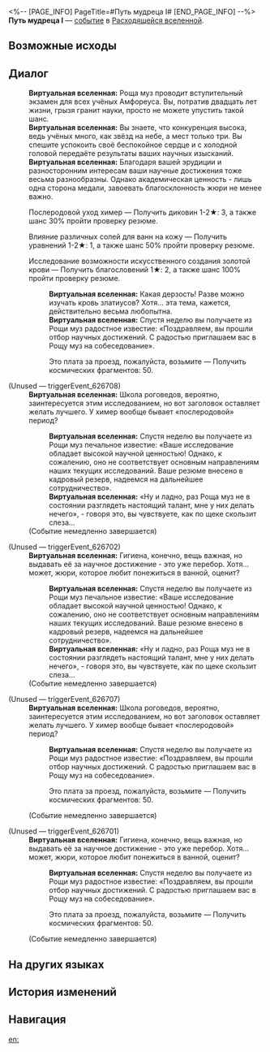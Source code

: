 <%-- [PAGE_INFO]
PageTitle=#Путь мудреца I#
[END_PAGE_INFO] --%>
{{Дополнить}}
{{ВВ Событие Инфобокс
|id                 = 26701
|Название           = 
|Изображение        = <!--TBA: SpriteOutput/Rogue/RandomEvent/PicRogueEvent_36.png-->
|Испытание_в_вв     = 
|Испытание_в_рое    = 
|Испытание_в_зиш    = 
|Испытание_в_рв     = Неизвестно
|Испытание_в_облнеп = 
|Требования         = 
|Пред               = 
|След               = 
|Упоминания         = 
|Порядок            = 
|Порядок_рв         = 154
}}
'''Путь мудреца I''' — [[Расходящаяся вселенная/События|событие]] в [[Расходящаяся вселенная|Расходящейся вселенной]].

==Возможные исходы==
{{Возможные исходы
|Выбор_1 = Послеродовой уход химер
|Результат_1 = Получить диковин 1-2★: 3, а также шанс 30% пройти проверку резюме.

|Выбор_2 = Влияние различных солей для ванн на кожу
|Результат_2 = Получить уравнений 1-2★: 1, а также шанс 50% пройти проверку резюме.

|Выбор_3 = Исследование возможности искусственного создания золотой крови

|Выбор_3_1 = Это плата за проезд, пожалуйста, возьмите
|Результат_3_1 = Получить космических фрагментов: 50.
}}

==Диалог==
{{Диалог Начало}}
:'''Виртуальная вселенная:''' Роща муз проводит вступительный экзамен для всех учёных Амфореуса. Вы, потратив двадцать лет жизни, грызя гранит науки, просто не можете упустить такой шанс.
:'''Виртуальная вселенная:''' Вы знаете, что конкуренция высока, ведь учёных много, как звёзд на небе, а мест только три. Вы спешите успокоить своё беспокойное сердце и с холодной головой передаёте результаты ваших научных изысканий.
:'''Виртуальная вселенная:''' Благодаря вашей эрудиции и разносторонним интересам ваши научные достижения тоже весьма разнообразны. Однако академическая ценность - лишь одна сторона медали, завоевать благосклонность жюри не менее важно.
:{{Диалог|Звезда}} Послеродовой уход химер &mdash; Получить диковин 1-2★: 3, а также шанс 30% пройти проверку резюме.
:{{Диалог|Звезда}} Влияние различных солей для ванн на кожу &mdash; Получить уравнений 1-2★: 1, а также шанс 50% пройти проверку резюме.
:{{Диалог|Звезда}} Исследование возможности искусственного создания золотой крови &mdash; Получить благословений 1★: 2, а также шанс 100% пройти проверку резюме.
::'''Виртуальная вселенная:''' Какая дерзость! Разве можно изучать кровь златиусов? Хотя... эта тема, кажется, действительно весьма любопытна.
::'''Виртуальная вселенная:''' Спустя неделю вы получаете из Рощи муз радостное известие: «Поздравляем, вы прошли отбор научных достижений. С радостью приглашаем вас в Рощу муз на собеседование».
::{{Диалог|Звезда}} Это плата за проезд, пожалуйста, возьмите &mdash; Получить космических фрагментов: 50.

;(Unused &mdash; triggerEvent_626708)
:'''Виртуальная вселенная:''' Школа роговедов, вероятно, заинтересуется этим исследованием, но вот заголовок оставляет желать лучшего. У химер вообще бывает «послеродовой» период?
::'''Виртуальная вселенная:''' Спустя неделю вы получаете из Рощи муз печальное известие: «Ваше исследование обладает высокой научной ценностью! Однако, к сожалению, оно не соответствует основным направлениям наших текущих исследований. Ваше резюме внесено в кадровый резерв, надеемся на дальнейшее сотрудничество».
::'''Виртуальная вселенная:''' «Ну и ладно, раз Роща муз не в состоянии разглядеть настоящий талант, мне у них делать нечего», - говоря это, вы чувствуете, как по щеке скользит слеза...
:;(Событие немедленно завершается)

;(Unused &mdash; triggerEvent_626702)
:'''Виртуальная вселенная:''' Гигиена, конечно, вещь важная, но выдавать её за научное достижение - это уже перебор. Хотя... может, жюри, которое любит понежиться в ванной, оценит?
::'''Виртуальная вселенная:''' Спустя неделю вы получаете из Рощи муз печальное известие: «Ваше исследование обладает высокой научной ценностью! Однако, к сожалению, оно не соответствует основным направлениям наших текущих исследований. Ваше резюме внесено в кадровый резерв, надеемся на дальнейшее сотрудничество».
::'''Виртуальная вселенная:''' «Ну и ладно, раз Роща муз не в состоянии разглядеть настоящий талант, мне у них делать нечего», - говоря это, вы чувствуете, как по щеке скользит слеза...
:;(Событие немедленно завершается)

;(Unused &mdash; triggerEvent_626707)
:'''Виртуальная вселенная:''' Школа роговедов, вероятно, заинтересуется этим исследованием, но вот заголовок оставляет желать лучшего. У химер вообще бывает «послеродовой» период?
::'''Виртуальная вселенная:''' Спустя неделю вы получаете из Рощи муз радостное известие: «Поздравляем, вы прошли отбор научных достижений. С радостью приглашаем вас в Рощу муз на собеседование».
::{{Диалог|Звезда}} Это плата за проезд, пожалуйста, возьмите &mdash; Получить космических фрагментов: 50.
:;(Событие немедленно завершается)

;(Unused &mdash; triggerEvent_626701)
:'''Виртуальная вселенная:''' Гигиена, конечно, вещь важная, но выдавать её за научное достижение - это уже перебор. Хотя... может, жюри, которое любит понежиться в ванной, оценит?
::'''Виртуальная вселенная:''' Спустя неделю вы получаете из Рощи муз радостное известие: «Поздравляем, вы прошли отбор научных достижений. С радостью приглашаем вас в Рощу муз на собеседование».
::{{Диалог|Звезда}} Это плата за проезд, пожалуйста, возьмите &mdash; Получить космических фрагментов: 50.
:;(Событие немедленно завершается)
{{Диалог Конец}}

==На других языках==
{{На других языках
|en   = Path of the Sage (I)
|zhs  = 贤人之路（其一）
|zht  = 賢人之路（其一）
|ja   = {{Rubi|賢者|けんじゃ}}の{{Rubi|道|みち}}（その1）
|ko   = 현인의 길 (1)
|es   = El camino del sabio I
|fr   = La voie de la sagesse I
|ru   = Путь мудреца I
|th   = เส้นทางนักปราชญ์ 1
|vi   = Con Đường Hiền Giả 1
|de   = Weg des Weisen (Teil 1)
|id   = Jalan Orang Bijak 1
|pt   = Caminho do Sábio (I)
}}

==История изменений==
{{История изменений|3.5}}

==Навигация==
{{События ВВ Навбокс}}

[[en:]]